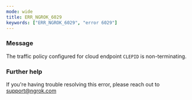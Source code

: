 ```yaml
---
mode: wide
title: ERR_NGROK_6029
keywords: ["ERR_NGROK_6029", "error 6029"]
---
```



### Message

The traffic policy configured for cloud endpoint `CLEPID` is non-terminating.

<ErrorDetails />

### Further help

If you're having trouble resolving this error, please reach out to [support@ngrok.com](mailto:support@ngrok.com?subject=Help%20with%20ERR_NGROK_6029)
